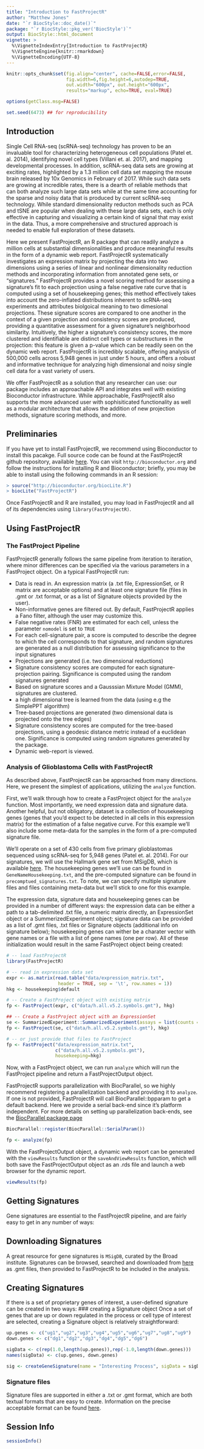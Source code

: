 ```yaml
---
title: "Introduction to FastProjectR"
author: "Matthew Jones"
date: "`r BiocStyle::doc_date()`"
package: "`r BiocStyle::pkg_ver('BiocStyle')`"
output: BiocStyle::html_document
vignette: >
  %\VignetteIndexEntry{Introduction to FastProjectR}
  %\VignetteEngine{knitr::rmarkdown}
  %\VignetteEncoding{UTF-8}
---
```


``` r

knitr::opts_chunk$set(fig.align="center", cache=FALSE,error=FALSE,
                      fig.width=6,fig.height=6,autodep=TRUE,
                      out.width="600px", out.height="600px",
                      results="markup", echo=TRUE, eval=TRUE)

options(getClass.msg=FALSE)

set.seed(6473) ## for reproducibility

```


## Introduction

Single Cell RNA-seq (scRNA-seq) technology has proven to be an invaluable tool for characterizing heterogeneous cell populations (Patel et. al. 2014), identifying novel cell types (Villani et. al. 2017), and mapping developmental processes. In addition, scRNA-seq data sets are growing at exciting rates, highlighted by a 1.3 million cell data set mapping the mouse brain released by 10x Genomics in February of 2017. While such data sets are growing at incredible rates, there is a dearth of reliable methods that can both analyze such large data sets while at the same time accounting for the sparse and noisy data that is produced by current scRNA-seq technology. While standard dimensionality reducton methods such as PCA and tSNE are popular when dealing with these large data sets, each is only effective in capturing and visualizing a certain kind of signal that may exist in the data. Thus, a more comprehensive and structured approach is needed to enable full exploration of these datasets.

Here we present FastProjectR, an R package that can readily analyze a million cells at substantial dimensionalities and produce meaningful results in the form of a dynamic web report. FastProjectR systematically investigates an expression matrix by projecting the data into two dimensions using a series of linear and nonlinear dimensionality reduction methods and incorporating information from annotated gene sets, or “signatures.” FastProjectR provides a novel scoring method for assessing a signature’s fit to each projection using a false negative rate curve that is computed using a set of housekeeping genes; this method effectively takes into account the zero-inflated distributions inherent to scRNA-seq experiments and attributes biolgoical meaning to two dimesional projections. These signature scores are compared to one another in the context of a given projection and consistency scores are produced, providing a quantitative assessment for a given signature’s neighborhood similarity. Intuitively, the higher a signature’s consistency scores, the more clustered and identifiable are distinct cell types or substructures in the projection: this feature is given a p-value which can be readily seen on the dynamic web report. FastProjectR is incredibly scalable, offering analysis of 500,000 cells across 5,948 genes in just under 5 hours, and offers a robust and informative technique for analyzing high dimensional and noisy single cell data for a vast variety of users.

We offer FastProjectR as a solution that any researcher can use: our package includes an approachable API and integrates well with existing Bioconductor infrastructure. While approachable, FastProjectR also supports the more advanced user with sophisiticated functionality as well as a modular architecture that allows the addition of new projection methods, signature scoring methods, and more. 

## Preliminaries

If you have yet to install FastProjectR, we recommend using Bioconductor to install this pacakge. Full source code can be found at the FastProjectR github repository, available [here](http://www.github.com/YosefLab/FastProjectR).  You can visit `http://bioconductor.org` and follow the instructions for installing R and Bioconductor; briefly, you may be able to install using the following commands in an R session:

```r
> source("http://bioconductor.org/biocLite.R")
> biocLite("FastProjectR")
```

Once FastProjectR and R are installed, you may load in FastProjectR and all of its dependencies using `library(FastProjectR)`. 

## Using FastProjectR

### The FastProject Pipeline

FastProjectR generally follows the same pipeline from iteration to iteration, where minor differences can be specified via the various parameters in a FastProject object. On a typical FastProjectR run:

- Data is read in. An expression matrix (a .txt file, ExpressionSet, or R matrix are acceptable options) and at least one signature file (files in .gmt or .txt format, or as a list of Signature objects provided by the user).
- Non-informative genes are filtered out. By default, FastProjectR applies a Fano filter, although the user may customize this.
- False negative rates (FNR) are estimated for each cell, unless the parameter `nomodel` is set to `TRUE`
- For each cell-signature pair, a score is computed to describe the degree to which the cell corresponds to that signature, and random signatures are generated as a null distribution for assessing significance to the input signatures
- Projections are generated (i.e. two dimensional reductions)
- Signature consistency scores are computed for each signature-projection pairing. Significance is computed using the random signatures generated
- Based on signature scores and a Gausssian Mixture Model (GMM), signatures are clustered.
- a high dimensional tree is learned from the data (using e.g the SimplePPT algorithm)
- Tree-based projections are generated (two dimensional data is projected onto the tree edges)
- Signature consistency scores are computed for the tree-based projections, using a geodesic distance metric instead of a euclidean one. Significance is computed using random signatures generated by the package.
- Dynamic web-report is viewed. 

### Analysis of Glioblastoma Cells with FastProjectR
As described above, FastProjectR can be approached from many directions. Here, we present the simplest of applications, utilizing the `analyze` function. 

First, we'll walk through how to create a FastProject object for the `analyze` function. Most importantly, we need expression data and signature data. Another helpful, but not obligatory, dataset is a collection of housekeeping genes (genes that you'd expect to be detected in all cells in this expression matrix) for the estimation of a false negative curve. For this example we'll also include some meta-data for the samples in the form of a pre-computed signature file.

We'll operate on a set of 430 cells from five primary glioblastomas sequenced using scRNA-seq  for 5,948 genes (Patel et. al. 2014). For our signatures, we will use the Hallmark gene set from MSigDB, which is available [here](http://software.broadinstitute.org/gsea/msigdb/collections.jsp#H). The housekeeping genes we'll use can be found in `GeneNameHousekeeping.txt`, and the pre-computed signature can be found in `precomptued_signatures.txt`. To note, we can specify multiple signature files and files containing meta-data but we'll stick to one for this example. 

The expression data, signature data and housekeeping genes can be provided in a number of different ways: the expression data can be either a path to a tab-delimited .txt file, a numeric matrix directly, an ExpressionSet object or a SummerizedExperiment object; signature data can be provided as a list of .gmt files, .txt files or Signature objects (additional info on signature below); housekeeping genes can wither be a charater vector with gene names or a file with a list of gene names (one per row).
All of these initialization would result in the same FastProject object being created:

```r
# -- load FastProjectR
library(FastProjectR)

# -- read in expression data set
expr <- as.matrix(read.table("data/expression_matrix.txt", 
                   header = TRUE, sep = '\t', row.names = 1))
hkg <- housekeeping$default

# -- Create a FastProject object with existing matrix
fp <- FastProject(expr, c("data/h.all.v5.2.symbols.gmt"), hkg)

## -- Create a FastProject object with an ExpressionSet 
se <- SummarizedExperiment::SummarizedExperiment(assays = list(counts = expr))
fp <- FastProject(se, c("data/h.all.v5.2.symbols.gmt"), hkg) 

# -- or just provide that files to FastProject
fp <- FastProject("data/expression_matrix.txt",  
                  c("data/h.all.v5.2.symbols.gmt"),
                  housekeeping=hkg)
```

Now, with a FastProject object, we can run `analyze` which will run the FastProject pipeline and return a FastProjectOutput object.

FastProjectR supports parallelization with BiocParallel, so we highly recommend registering a parallelization
backend and providing it to `analyze`. If one is not provided, FastProjectR will call BiocParallel::bpparam
to get a default backend.
Here we provide a serial back-end since it's platform independent. For more details on setting up parallelization back-ends, see the [BiocParallel package page](http://bioconductor.org/packages/release/bioc/html/BiocParallel.html)

```r
BiocParallel::register(BiocParallel::SerialParam())

fp <- analyze(fp)
```

With the FastProjectOutput object, a dynamic web report can be generated with the `viewResults` function or the `saveAndViewResults` function, which will both save the FastProjectOutput object as an .rds file and launch a web browser for the dynamic report.

```r
viewResults(fp)
```

## Getting Signatures
Gene signatures are essential to the FastProjectR pipeline, and are fairly easy to get in any number of ways:

## Downloading Signatures
A great resource for gene signatures is `MSigDB`, curated by the Broad institute. Signatures can be browsed, searched and downloaded from [here](http://software.broadinstitute.org/gsea/msigdb/) as .gmt files, then provided to FastProjectR to be included in the analysis.


## Creating Signatures
If there is a set of proprietary genes of interest, a user-defined signature can be created in two ways:
### creating a Signature object
Once a set of genes that are up or down regulated in the process or cell type of interest are selected, creating a Signature object is relatively straightforward:
```r
up.genes <- c("ug1","ug2","ug3","ug4","ug5","ug6","ug7","ug8","ug9")
down.genes <- c("dg1","dg2","dg3","dg4","dg5","dg6")

sigData <- c(rep(1.0,length(up.genes)),rep(-1.0,length(down.genes)))
names(sigData) <- c(up.genes, down.genes)

sig <- createGeneSignature(name = "Interesting Process", sigData = sigData)
```

### Signature files
Signature files are supported in either a .txt or .gmt format, which are both textual formats that are easy to create.
Information on the precise acceptable format can be found [here](https://github.com/YosefLab/FastProjectR/wiki/Signatures).

## Session Info
```r
sessionInfo()
```
